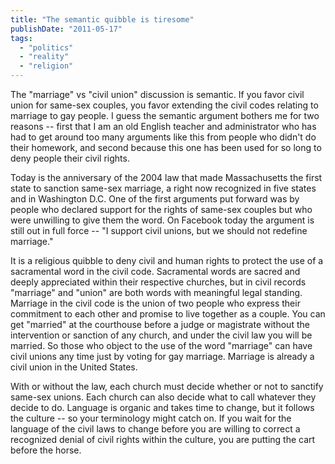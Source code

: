 ```yaml
---
title: "The semantic quibble is tiresome"
publishDate: "2011-05-17"
tags: 
  - "politics"
  - "reality"
  - "religion"
---
```


The "marriage" vs "civil union" discussion is semantic. If you favor civil union for same-sex couples, you favor extending the civil codes relating to marriage to gay people. I guess the semantic argument bothers me for two reasons -- first that I am an old English teacher and administrator who has had to get around too many arguments like this from people who didn't do their homework, and second because this one has been used for so long to deny people their civil rights.

Today is the anniversary of the 2004 law that made Massachusetts the first state to sanction same-sex marriage, a right now recognized in five states and in Washington D.C. One of the first arguments put forward was by people who declared support for the rights of same-sex couples but who were unwilling to give them the word. On Facebook today the argument is still out in full force -- "I support civil unions, but we should not redefine marriage."

It is a religious quibble to deny civil and human rights to protect the use of a sacramental word in the civil code. Sacramental words are sacred and deeply appreciated within their respective churches, but in civil records "marriage" and "union" are both words with meaningful legal standing. Marriage in the civil code is the union of two people who express their commitment to each other and promise to live together as a couple. You can get "married" at the courthouse before a judge or magistrate without the intervention or sanction of any church, and under the civil law you will be married. So those who object to the use of the word "marriage" can have civil unions any time just by voting for gay marriage. Marriage is already a civil union in the United States.

With or without the law, each church must decide whether or not to sanctify same-sex unions. Each church can also decide what to call whatever they decide to do. Language is organic and takes time to change, but it follows the culture -- so your terminology might catch on. If you wait for the language of the civil laws to change before you are willing to correct a recognized denial of civil rights within the culture, you are putting the cart before the horse.
